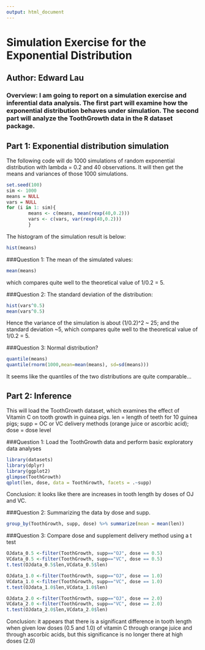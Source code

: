 ```yaml
---
output: html_document
---
```

# Simulation Exercise for the Exponential Distribution
## Author: Edward Lau

### Overview: I am going to report on a simulation exercise and inferential data analysis. The first part will examine how the exponential distribution behaves under simulation. The second part will analyze the ToothGrowth data in the R dataset package.

## Part 1: Exponential distribution simulation

The following code will do 1000 simulations of random exponential distribution with lambda = 0.2 and 40 observations. It will then get the means and variances of those 1000 simulations.
```r
set.seed(100)
sim <- 1000
means = NULL
vars = NULL
for (i in 1: sim){
        means <- c(means, mean(rexp(40,0.2)))
        vars <- c(vars, var(rexp(40,0.2)))
        }
```

The histogram of the simulation result is below:
```r
hist(means)
```

###Question 1: The mean of the simulated values:
```r
mean(means)
```
which compares quite well to the theoretical value of 1/0.2 = 5.

###Question 2: The standard deviation of the distribution:
```r
hist(vars^0.5)
mean(vars^0.5)
```
Hence the variance of the simulation is about (1/0.2)^2 ~ 25; and the standard deviation ~5, which compares quite well to the theoretical value of 1/0.2 = 5.

###Question 3: Normal distribution?
```r
quantile(means)
quantile(rnorm(1000,mean=mean(means), sd=sd(means)))
```
It seems like the quantiles of the two distributions are quite comparable...

## Part 2: Inference
This will load the ToothGrowth dataset, which examines the effect of Vitamin C on tooth growth in guinea pigs. len = length of teeth for 10 guinea pigs; supp = OC or VC delivery methods (orange juice or ascorbic acid); dose = dose level

###Question 1: Load the ToothGrowth data and perform basic exploratory data analyses
```r
library(datasets)
library(dplyr)
library(ggplot2)
glimpse(ToothGrowth)
qplot(len, dose, data = ToothGrowth, facets = .~supp)
```
Conclusion: it looks like there are increases in tooth length by doses of OJ and VC. 

###Question 2: Summarizing the data by dose and supp.
```r
group_by(ToothGrowth, supp, dose) %>% summarize(mean = mean(len))
```

###Question 3: Compare dose and supplement delivery method using a t test
```r
OJdata_0.5 <-filter(ToothGrowth, supp=="OJ", dose == 0.5)
VCdata_0.5 <-filter(ToothGrowth, supp=="VC", dose == 0.5)
t.test(OJdata_0.5$len,VCdata_0.5$len)

OJdata_1.0 <-filter(ToothGrowth, supp=="OJ", dose == 1.0)
VCdata_1.0 <-filter(ToothGrowth, supp=="VC", dose == 1.0)
t.test(OJdata_1.0$len,VCdata_1.0$len)

OJdata_2.0 <-filter(ToothGrowth, supp=="OJ", dose == 2.0)
VCdata_2.0 <-filter(ToothGrowth, supp=="VC", dose == 2.0)
t.test(OJdata_2.0$len,VCdata_2.0$len)
```
Conclusion: it appears that there is a significant difference in tooth length when given low doses (0.5 and 1.0) of vitamin C through orange juice and through ascorbic acids, but this significance is no longer there at high doses (2.0)

